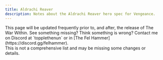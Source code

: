 ```yaml
---
title: Aldrachi Reaver
description: Notes about the Aldrachi Reaver hero spec for Vengeance.
---
```



<Aside>
  This page will be updated frequently prior to, and after, the release of The War Within. See something missing? Think
  something is wrong? Contact me on Discord at `topplethenun` or in [The Fel Hammer](https://discord.gg/felhammer).
</Aside>
<Aside type="caution" title="Incomplete list!">
  This is not a comprehensive list and may be missing some changes or details.
</Aside>
